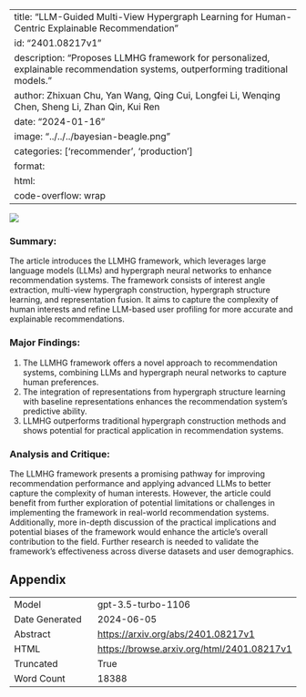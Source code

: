 
---
title: "LLM-Guided Multi-View Hypergraph Learning for Human-Centric Explainable Recommendation"
id: "2401.08217v1"
description: "Proposes LLMHG framework for personalized, explainable recommendation systems, outperforming traditional models."
author: Zhixuan Chu, Yan Wang, Qing Cui, Longfei Li, Wenqing Chen, Sheng Li, Zhan Qin, Kui Ren
date: "2024-01-16"
image: "../../../bayesian-beagle.png"
categories: ['recommender', 'production']
format:
  html:
    code-overflow: wrap
---

![](../../../bayesian-beagle.png)

### Summary:

The article introduces the LLMHG framework, which leverages large language models (LLMs) and hypergraph neural networks to enhance recommendation systems. The framework consists of interest angle extraction, multi-view hypergraph construction, hypergraph structure learning, and representation fusion. It aims to capture the complexity of human interests and refine LLM-based user profiling for more accurate and explainable recommendations.

### Major Findings:
1. The LLMHG framework offers a novel approach to recommendation systems, combining LLMs and hypergraph neural networks to capture human preferences.
2. The integration of representations from hypergraph structure learning with baseline representations enhances the recommendation system's predictive ability.
3. LLMHG outperforms traditional hypergraph construction methods and shows potential for practical application in recommendation systems.

### Analysis and Critique:
The LLMHG framework presents a promising pathway for improving recommendation performance and applying advanced LLMs to better capture the complexity of human interests. However, the article could benefit from further exploration of potential limitations or challenges in implementing the framework in real-world recommendation systems. Additionally, more in-depth discussion of the practical implications and potential biases of the framework would enhance the article's overall contribution to the field. Further research is needed to validate the framework's effectiveness across diverse datasets and user demographics.

## Appendix

|          |          |
|----------|----------|
| Model     | gpt-3.5-turbo-1106       |
| Date Generated     | 2024-06-05       |
| Abstract | [https://arxiv.org/abs/2401.08217v1](https://arxiv.org/abs/2401.08217v1)        |
| HTML     | [https://browse.arxiv.org/html/2401.08217v1](https://browse.arxiv.org/html/2401.08217v1)       |
| Truncated       | True       |
| Word Count       | 18388       |